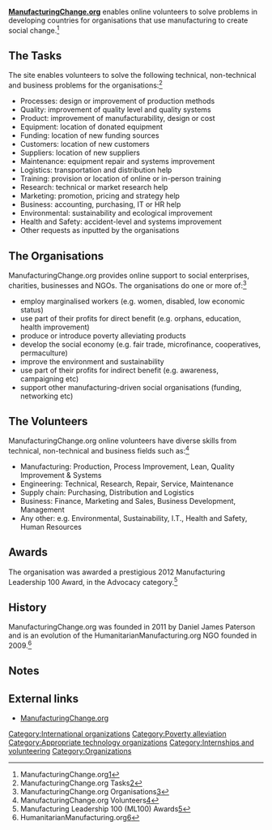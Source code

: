 [http://ManufacturingChange.org '''ManufacturingChange.org'''] enables online volunteers to solve problems in developing countries for organisations that use manufacturing to create social change.<ref>ManufacturingChange.org[http://ManufacturingChange.org]</ref>

==The Tasks== 
The site enables volunteers to solve the following technical, non-technical and business problems for the organisations:<ref>ManufacturingChange.org Tasks[http://manufacturingchange.org/volunteer-problem-solving-tasks]</ref>

* Processes: design or improvement of production methods
* Quality: improvement of quality level and quality systems
* Product: improvement of manufacturability, design or cost
* Equipment: location of donated equipment
* Funding: location of new funding sources
* Customers: location of new customers
* Suppliers: location of new suppliers
* Maintenance: equipment repair and systems improvement
* Logistics: transportation and distribution help
* Training: provision or location of online or in-person training
* Research: technical or market research help
* Marketing: promotion, pricing and strategy help
* Business: accounting, purchasing, IT or HR help
* Environmental: sustainability and ecological improvement
* Health and Safety: accident-level and systems improvement
* Other requests as inputted by the organisations

==The Organisations== 

ManufacturingChange.org provides online support to social enterprises, charities, businesses and NGOs. The organisations do one or more of:<ref>ManufacturingChange.org Organisations[http://manufacturingchange.org/manufacturing-organisations]</ref>

* employ marginalised workers (e.g. women, disabled, low economic status)
* use part of their profits for direct benefit (e.g. orphans, education, health improvement)
* produce or introduce poverty alleviating products
* develop the social economy (e.g. fair trade, microfinance, cooperatives, permaculture)
* improve the environment and sustainability
* use part of their profits for indirect benefit (e.g. awareness, campaigning etc)
* support other manufacturing-driven social organisations (funding, networking etc)

==The Volunteers==

ManufacturingChange.org online volunteers have diverse skills from technical, non-technical and business fields such as:<ref>ManufacturingChange.org Volunteers[http://manufacturingchange.org/online-volunteers]</ref>

* Manufacturing: Production, Process Improvement, Lean, Quality Improvement & Systems
* Engineering: Technical, Research, Repair, Service, Maintenance
* Supply chain: Purchasing, Distribution and Logistics
* Business: Finance, Marketing and Sales, Business Development, Management
* Any other: e.g. Environmental, Sustainability, I.T., Health and Safety, Human Resources

==Awards==

The organisation was awarded a prestigious 2012 Manufacturing Leadership 100 Award, in the Advocacy category.<ref>Manufacturing Leadership 100 (ML100) Awards[http://www.ml100awards.com/winners/]</ref>

==History==

ManufacturingChange.org was founded in 2011 by Daniel James Paterson and is an evolution of the HumanitarianManufacturing.org NGO founded in 2009.<ref>HumanitarianManufacturing.org[http://humanitarianmanufacturing.org]</ref>

== Notes ==
<small><references/></small>

== External links ==
*[http://ManufacturingChange.org ManufacturingChange.org]

[[Category:International organizations]]
[[Category:Poverty alleviation]]
[[Category:Appropriate technology organizations]]
[[Category:Internships and volunteering]]
[[Category:Organizations]]